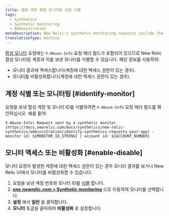 ```yaml
---
title: 앱에 대한 종합 모니터링 요청 식별
tags:
  - Synthetics
  - Synthetic monitoring
  - Administration
metaDescription: New Relic's synthetic monitoring requests include the x-info-abuse header to help you identify the account and monitor that sent it.
translationType: machine
---
```


[합성 모니터](/docs/synthetics/new-relic-synthetics/using-monitors/add-edit-monitors) 요청에는 `X-Abuse-Info` 요청 헤더 필드가 포함되어 있으므로 New Relic 합성 모니터링 계정과 이를 보낸 모니터를 식별할 수 있습니다. 해당 정보를 사용하여:

* 모니터 결과에 액세스합니다(계정에 대한 액세스 권한이 있는 경우).
* 모니터를 비활성화합니다(계정에 대한 액세스 권한이 있는 경우).

## 계정 식별 또는 모니터링 [#identify-monitor]

요청을 보낸 합성 계정 및 모니터 ID를 식별하려면 `X-Abuse-Info` 요청 헤더 필드를 확인하십시오. 예를 들어:

```
X-Abuse-Info: Request sent by a synthetic monitor (https://docs.newrelic.com/docs/synthetics/new-relic-synthetics/administration/identify-synthetics-requests-your-app) - monitor id: ${MONITOR_ID_STRING} | account id: ${ACCOUNT_NUMBER}
```

## 모니터 액세스 또는 비활성화 [#enable-disable]

모니터 요청이 발생한 계정에 대한 액세스 권한이 있는 경우 모니터 결과를 보거나 New Relic UI에서 모니터를 비활성화할 수 있습니다.

1. 요청을 보낸 계정 번호와 모니터 ID를 [식별](#identify-monitor) 합니다.
2. **[one.newrelic.com > Synthetic monitoring](https://one.newrelic.com/synthetics-nerdlets)** 으로 이동하여 모니터를 선택합니다.
3. **설정** 에서 **일반** 을 클릭합니다.
4. **모니터** 토글을 클릭하여 **비활성화** 로 설정합니다.
